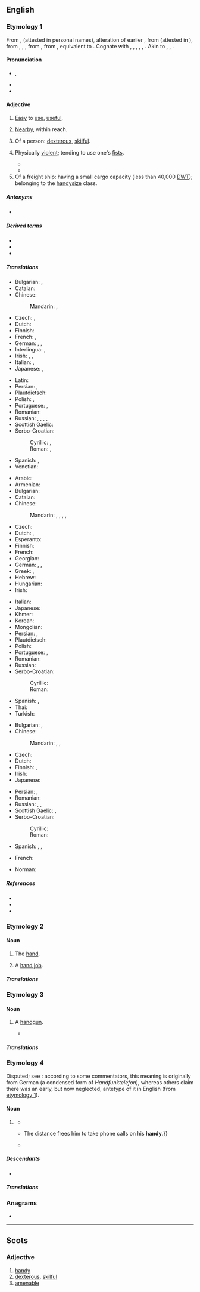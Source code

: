 {{also|Handy|händy}}
==English==

===Etymology 1===
From {{inh|en|enm|handy}}, {{m|enm|hondi}} (attested in personal names), alteration of earlier {{m|enm|hendi||handy, skillful}}, from {{inh|en|ang|*hendiġ|t=skillful}} (attested in {{m|ang|listhendiġ|t=skilled in art}}), from {{inh|en|gmw-pro|*handīg}}, {{m|gmw-pro|*handag}}, {{m|gmw-pro|*handug}}, from {{inh|en|gem-pro|*handugaz|t=handy, skillful, nimble}}, from {{m|gem-pro|*handuz||hand}}, equivalent to {{suffix|en|hand|y}}. Cognate with {{cog|stq|jäntich|t=handy}}, {{cog|gml|handich||skillful, apt}}, {{cog|gmh|handec}}, {{m|gmh|hendec||manual, hand-held}}, {{cog|non|hǫndugr||efficient}}, {{cog|got|𐌷𐌰𐌽𐌳𐌿𐌲𐍃||wise, clever}}. Akin to {{cog|nl|handig||handy}}, {{cog|no|hendig||handy}}, {{cog|sv|händig||handy}}.

====Pronunciation====
* {{enPR|hăn'di}}, {{IPA|en|/ˈhæn.di/}}
* {{audio|en|En-us-handy.ogg|Audio (US)}}
* {{rhymes|en|ændi|s=2}}

====Adjective====
{{en-adj|er}}

# [[easy|Easy]] to [[use]], [[useful]].
#: {{ux|en|Some people regard duct tape as a '''handy''' fix-all.}}
# [[nearby|Nearby]], within reach.
#: {{syn|en|at hand}}
#: {{ux|en|You wouldn’t have a screwdriver '''handy''', would you?}}
#: {{ux|en|I keep a first-aid kit '''handy''' in case of emergency.}}
#  Of a person: [[dexterous]], [[skilful]].
#: {{syn|en|crafty}}
#: {{ux|en|She's very '''handy''': she made all her own kitchen cupboards.}}
# {{lb|en|slang}} Physically [[violent]]; tending to use one's [[fist]]s.
#* {{quote-book|en|year=1974|author=William Purcell|title=British Police in a Changing Society|page=68|passage=We had a sergeant who was a bit '''handy''' with the rougher elements. He dealt with them a little bit differently to what I do.}}
#* {{quote-book|en|year=2012|author=Tania Carver|title=Choked|passage=The Sloanes said he had nothing on them, that he threatened them, made up a lot of lies. Tried to attack them, got a bit '''handy'''.}}
# Of a freight ship: having a small cargo capacity (less than 40,000 [[DWT]]); belonging to the [[handysize]] class.

=====Antonyms=====
* {{l|en|awkward}}

=====Derived terms=====
* {{l|en|handily}}
* {{l|en|handiness}}
* {{l|en|unhandy}}

=====Translations=====
{{trans-top|easy to use}}
* Bulgarian: {{t+|bg|полезен|m}}, {{t+|bg|удобен}}
* Catalan: {{t+|ca|pràctic}}
* Chinese:
*: Mandarin: {{t+|cmn|方便|tr=fāngbiàn}}, {{t+|cmn|有用|tr=yǒuyòng}}
* Czech: {{t+|cs|praktický}}, {{t+|cs|užitečný}}
* Dutch: {{t+|nl|handig}}
* Finnish: {{t+|fi|kätevä}}
* French: {{t+|fr|pratique}}, {{t+|fr|commode}}
* German: {{t+|de|anstellig}}, {{t+|de|handlich}}, {{t+|de|praktisch}}
* Interlingua: {{t|ia|utile}}, {{t|ia|commode}}
* Irish: {{t|ga|sásta}}, {{t|ga|acrach}}, {{t|ga|áisiúil}}
* Italian: {{t+|it|utile}}, {{t+|it|pratico}}
* Japanese: {{t+|ja|手軽|alt=手軽な|tr=tegaru na}}, {{t+|ja|便利|alt=便利な|tr=benri na}}
{{trans-mid}}
* Latin: {{t+|la|utilis}}
* Persian: {{t+|fa|سودمند|tr=sudmand}}, {{t|fa|به‌دردبخور|tr=be-dard-boxor}}
* Plautdietsch: {{t|pdt|hendich}}
* Polish: {{t+|pl|wygodny|m}}, {{t+|pl|dogodny|m}}
* Portuguese: {{t+|pt|útil}}, {{t+|pt|prático}}
* Romanian: {{t+|ro|îndemânatic}}
* Russian: {{t+|ru|удо́бный}} {{qualifier|convenient, comfortable}}, {{t+|ru|поле́зный}} {{qualifier|useful}}, {{t+|ru|практи́чный}} {{qualifier|practical}}, {{t+|ru|портати́вный}} {{qualifier|portable}}, {{t+|ru|кста́ти}} {{qualifier|adverbial: to the purpose}}
* Scottish Gaelic: {{t|gd|goireasach}}
* Serbo-Croatian:
*: Cyrillic: {{t|sh|надо̀мак}}, {{t|sh|пра̀ктичан}}
*: Roman: {{t+|sh|nadòmak}}, {{t+|sh|pràktičan}}
* Spanish: {{t+|es|práctico}}, {{t+|es|hábil}}
* Venetian: {{t+|vec|còmet}}
{{trans-bottom}}

{{trans-top|within reach}}
* Arabic: {{t-needed|ar}}
* Armenian: {{t-needed|hy}}
* Bulgarian: {{t|bg|под ръка}}
* Catalan: {{t|ca|a mà}}
* Chinese:
*: Mandarin: {{t+|cmn|手頭}}, {{t+|cmn|手头|tr=shǒutóu}}, {{t|cmn|近便|tr=jìnbiàn}}, {{t+|cmn|手邊}}, {{t+|cmn|手边|tr=shǒubiān}}
* Czech: {{t+|cs|po ruce}}
* Dutch: {{t|nl|binnen handbereik}}, {{t|nl|bij de hand}}
* Esperanto: {{t-needed|eo}}
* Finnish: {{t|fi|[[käsi|käden]] [[ulottuvilla]]}}
* French: {{t+|fr|à portée de main}}
* Georgian: {{t-needed|ka}}
* German: {{t|de|in Reichweite}}, {{t+|de|griffbereit}}, {{t|de|zur Hand}}
* Greek: {{t+|el|εύκαιρος}}, {{t+|el|πρόχειρος}}
* Hebrew: {{t|he|זמין|m|tr=zamín}}
* Hungarian: {{t|hu|kéznél}}
* Irish: {{t|ga|sásta}}
{{trans-mid}}
* Italian: {{t+|it|comodo}}
* Japanese: {{t|ja|手近|alt=手近な|tr=tedika na}}
* Khmer: {{t-needed|km}}
* Korean: {{t-needed|ko}}
* Mongolian: {{t-needed|mn}}
* Persian: {{t+|fa|در دسترس|tr=dar dastres}}, {{t|fa|دم دست|tr=dam-e-dast}} {{qualifier|colloquial}}
* Plautdietsch: {{t|pdt|hendich}}
* Polish: {{t+|pl|podręczny|m}}
* Portuguese: {{t|pt|à mão}}, {{t+|pt|fácil}} {{qualifier|colloquial}}
* Romanian: {{t|ro|la îndemână}}
* Russian: {{t+|ru|рука|alt=под руко́й}} {{qualifier|at hand, lit.: under hand}}
* Serbo-Croatian:
*: Cyrillic: {{t|sh|при́ручан}}
*: Roman: {{t+|sh|príručan}}
* Spanish: {{t+|es|a mano}}, {{t+|es|cerca}}
* Thai: {{t-needed|th}}
* Turkish: {{t-needed|tr}}
{{trans-bottom}}

{{trans-top|dexterous}}
* Bulgarian: {{t+|bg|сръчен}}, {{t+|bg|изкусен}}
* Chinese:
*: Mandarin: {{t+|cmn|靈巧}}, {{t+|cmn|灵巧|tr=língqiǎo}}, {{t+|cmn|麻利|tr=málì}}
* Czech: {{t+|cs|šikovný}}
* Dutch: {{t+|nl|handig}}
* Finnish: {{t+|fi|kätevä}}, {{t+|fi|taitava}}
* Irish: {{t|ga|sásta}}
* Japanese: {{t+|ja|器用|alt=器用な|tr=kiyō na}}
{{trans-mid}}
* Persian: {{t+|fa|ماهر|tr=mâher}}, {{t+|fa|حرفه‌ای|tr=herfe-i}} {{qualifier|colloquial}}
* Romanian: {{t+|ro|îndemânatic}}
* Russian: {{t+|ru|ло́вкий}}, {{t+|ru|иску́сный}}, {{t+|ru|уме́лый}} {{qualifier|skilful}}
* Scottish Gaelic: {{t|gd|tapaidh}}, {{t|gd|deas}}
* Serbo-Croatian:
*: Cyrillic: {{t|sh|спре̏тан}}
*: Roman: {{t+|sh|sprȅtan}}
* Spanish: {{t+|es|hábil}}, {{t+|es|diestro}}, {{t+|es|mañoso}}
{{trans-bottom}}

{{checktrans-top}}
* French: {{t+check|fr|maniable}}
{{trans-mid}}
* Norman: {{t-check|nrf|manniabl'ye|m|f}} {{qualifier|Jersey}}
{{trans-bottom}}

=====References=====
* {{R:Webster 1913}}
* {{R:Century 1911}}
* {{R:OneLook}}

===Etymology 2===
{{suffix|en|hand|y|t2=diminutive suffix}}

====Noun====
{{en-noun}}

# {{lb|en|childish}} The [[hand]].
#: {{ux|en|Clap, clap '''handies''' <br> Mammie's wee, wee ain.}}
# {{lb|en|vulgar|slang}} A [[hand job]].

=====Translations=====
{{trans-see|hand job|hand job}}

===Etymology 3===
{{clipping|en|handgun}} {{suffix|en||y|t2=diminutive suffix}}

====Noun====
{{en-noun}}

# {{lb|en|MLE|slang}} A [[handgun]].
#* {{quote-song|en|author=C1|title=Even Steven|date=2020-07-09|note=1:51–1:57|passage=Look left and right, when I cross these roads,<br/>I don’t wanna get fright<br/>We got '''handies''' and '''shotties''',<br/>which one should you decide?<br/>}}

=====Translations=====
{{trans-see|handgun|handgun}}

===Etymology 4===
Disputed; see {{der|en|de|Handy}}: according to some commentators, this meaning is originally from German (a condensed form of ''Handfunktelefon''), whereas others claim there was an early, but now neglected, antetype of it in English (from [[#Etymology 1|etymology 1]]).

====Noun====
{{en-noun}}

# {{q|mostly used by Germans}} {{synonym of|en|mobile phone}}
#* {{quote-book|en|title=TELESCON 2000: The Third International Telecommunications Energy Special Conference|publisher=[[w:Institute of Electrical and Electronics Engineers|IEEE]]|year=2000|section=section 9 (Look at the Market)|page=127|isbn=3-8007-2546-0|passage= An important field of application for small rechargeable lithium ion batteries is that of the fast growing market of cellular phones or ‘'''handies'''’. 277,000,000 '''handies''' were sold worldwide in 1999.}}
#* {{quote-book|en|author=Regina Harris Baiocchi|authorlink=Regina Harris Baiocchi|title=Indigo Sound|publisher=Susaami Books|year=2003|pages=79 and 82|isbn=0-9726322-0-4|passage=“I’m afraid Mister Franklyn is occupied until seven o’clock. He shall call when he breaks. I’ll take a '''handy''' to receive calls—”{{...}}The distance frees him to take phone calls on his '''handy'''.}}
#* {{quote-book|en|author=Sheldon Charles|title=From Within the Firebird’s Nest|publisher=Valkyrie Spirit Publishing|year=2017|isbn=9781733958813|passage=Life was good and quiet until six weeks ago when he received a phone call on his '''handy''' from Unbekannt Nummer --Unknown Number.}}

=====Descendants=====
* {{desc|de|Handy|bor=1|unc=1}}

=====Translations=====
{{trans-see|mobile phone|mobile phone}}

===Anagrams===
* {{anagrams|en|a=adhny|Haydn}}

----

==Scots==

===Adjective===
{{sco-adj|hand|ier|iest}}

# [[handy#English|handy]]
# [[dexterous]], [[skilful]]
# [[amenable]] {{gloss|of an animal}}